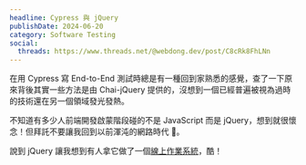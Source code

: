 ```yaml
---
headline: Cypress 與 jQuery
publishDate: 2024-06-20
category: Software Testing
social:
  threads: https://www.threads.net/@webdong.dev/post/C8cRk8FhLNn
---
```


在用 Cypress 寫 End-to-End 測試時總是有一種回到家熟悉的感覺，查了一下原來背後其實一些方法是由 Chai-jQuery 提供的，沒想到一個已經普遍被視為過時的技術還在另一個領域發光發熱。

不知道有多少人前端開發啟蒙階段碰的不是 JavaScript 而是 jQuery，想到就很懷念！但拜託不要讓我回到以前渾沌的網路時代 🫠。

說到 jQuery 讓我想到有人拿它做了一個[線上作業系統](https://puter.com/)，酷！
